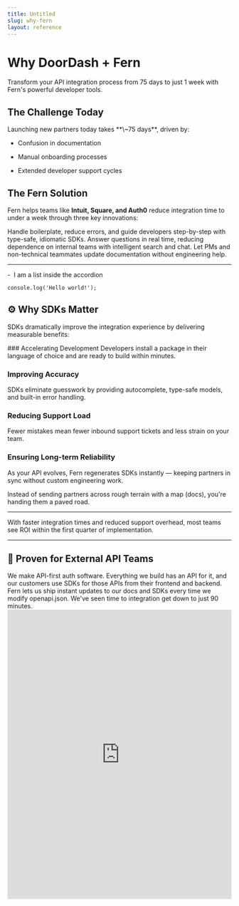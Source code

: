 ```yaml
---
title: Untitled
slug: why-fern
layout: reference
---
```


# Why DoorDash + Fern

<Callout intent="warning" title="🚀 Accelerate Your Developer Experience">
  Transform your API integration process from 75 days to just 1 week with Fern's powerful developer tools.
</Callout>

## The Challenge Today

<Card title="Current Integration Timeline" icon="clock">
  Launching new partners today takes **\~75 days**, driven by:

  - Confusion in documentation

  - Manual onboarding processes

  - Extended developer support cycles
</Card>


## The Fern Solution

Fern helps teams like **Intuit, Square, and Auth0** reduce integration time to under a week through three key innovations:

<CardGroup cols={3}>
<Card title="Language-Native SDKs" icon="code" href="https://github.com/square/square-go-sdk">
Handle boilerplate, reduce errors, and guide developers step-by-step with type-safe, idiomatic SDKs.
</Card>

<Card title="AI-Powered Documentation" icon="robot" href="https://buildwithfern.com/learn/ai-search/overview">
Answer questions in real time, reducing dependence on internal teams with intelligent search and chat.
</Card>

<Card title="No-Code CMS" icon="edit" href="https://buildwithfern.com/learn/docs/content/visual-editor-beta">
Let PMs and non-technical teammates update documentation without engineering help.
</Card>
</CardGroup>

***

<AccordionGroup>
  <Accordion title="I am an accordian">
    -  I am a list inside the accordion
  </Accordion>
</AccordionGroup>


```
console.log('Hello world!');
```

## ⚙️ Why SDKs Matter

SDKs dramatically improve the integration experience by delivering measurable benefits:

<Steps>
### Accelerating Development
Developers install a package in their language of choice and are ready to build within minutes.

### Improving Accuracy  
SDKs eliminate guesswork by providing autocomplete, type-safe models, and built-in error handling.

### Reducing Support Load
Fewer mistakes mean fewer inbound support tickets and less strain on your team.

### Ensuring Long-term Reliability
As your API evolves, Fern regenerates SDKs instantly — keeping partners in sync without custom engineering work.
</Steps>

<Callout intent="info" title="Think of SDKs as Pre-Built Bridges">
Instead of sending partners across rough terrain with a map (docs), you're handing them a paved road.
</Callout>

***

<Callout intent="warning" title="ROI Calculator">
With faster integration times and reduced support overhead, most teams see ROI within the first quarter of implementation.
</Callout>

***

## 🎯 Proven for External API Teams

<Card title="Ned O'Leary, CEO @ Tesseral">
We make API-first auth software. Everything we build has an API for it, and our customers use SDKs for those APIs from their frontend and backend. Fern lets us ship instant updates to our docs and SDKs every time we modify openapi.json. We've seen time to integration get down to just 90 minutes.
</Card>

<iframe src="https://buildwithfern.com/#testimonials" width="100%" height="650px" style="border: none;"></iframe>
